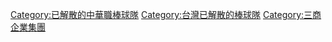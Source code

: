 {{Catmore}}

[[Category:已解散的中華職棒球隊|Category:已解散的中華職棒球隊]]
[[Category:台灣已解散的棒球隊|Category:台灣已解散的棒球隊]]
[[Category:三商企業集團|Category:三商企業集團]]
